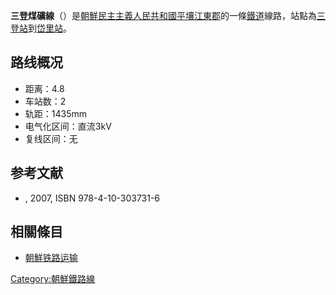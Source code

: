 '''三登煤礦線'''（{{kor|名=北|諺=삼등탄광선|漢=三登炭鑛線|羅=Samdŭng T'angwang sŏn|f=y}}）是[[朝鮮民主主義人民共和國|朝鮮民主主義人民共和國]][[平壤|平壤]][[江東郡|江東郡]]的一條[[鐵道|鐵道]]線路，站點為[[三登站|三登站]]到[[岱里站|岱里站]]。

==路线概况==
*距离：4.8
*车站数：2
*轨距：1435mm
*电气化区间：直流3kV
*复线区间：无

==参考文献==
* {{lang|ja|国分隼人, 《将軍様の鉄道 北朝鮮鉄道事情》, 新潮社}}, 2007, ISBN 978-4-10-303731-6

==相關條目==
* [[朝鮮铁路运输|朝鮮铁路运输]]

{{朝鮮鐵路線}}
{{三登煤礦線}}

[[Category:朝鮮鐵路線|Category:朝鮮鐵路線]]